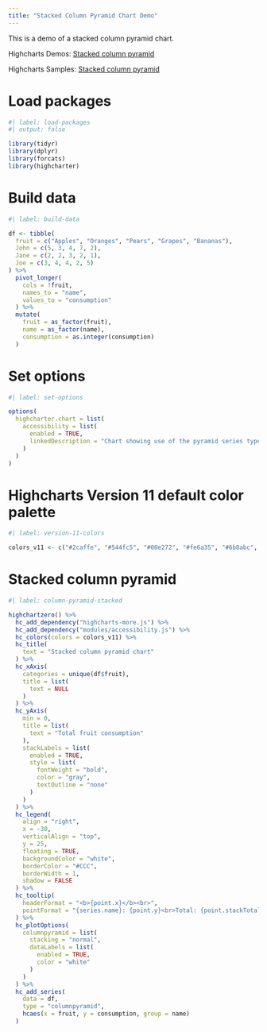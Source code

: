 ```yaml
---
title: "Stacked Column Pyramid Chart Demo"
---
```


This is a demo of a stacked column pyramid chart.

Highcharts Demos: [Stacked column pyramid](https://www.highcharts.com/docs/chart-and-series-types/column-pyramid#other-demos)

Highcharts Samples: [Stacked column pyramid](https://jsfiddle.net/gh/get/library/pure/highcharts/highcharts/tree/master/samples/highcharts/plotoptions/columnpyramid-stacked)

# Load packages

```r
#| label: load-packages
#| output: false

library(tidyr)
library(dplyr)
library(forcats)
library(highcharter)
```

# Build data

```r
#| label: build-data

df <- tibble(
  fruit = c("Apples", "Oranges", "Pears", "Grapes", "Bananas"),
  John = c(5, 3, 4, 7, 2),
  Jane = c(2, 2, 3, 2, 1),
  Joe = c(3, 4, 4, 2, 5)
) %>% 
  pivot_longer(
    cols = !fruit,
    names_to = "name",
    values_to = "consumption"
  ) %>% 
  mutate(
    fruit = as_factor(fruit),
    name = as_factor(name),
    consumption = as.integer(consumption)
  )
```

# Set options

```r
#| label: set-options

options(
  highcharter.chart = list(
    accessibility = list(
      enabled = TRUE,
      linkedDescription = "Chart showing use of the pyramid series type with stacking to visualize total fruit consumption. A pyramid series is similar to a column series, but with a different shape."
    )
  )
)
```

# Highcharts Version 11 default color palette

```r
#| label: version-11-colors

colors_v11 <- c("#2caffe", "#544fc5", "#00e272", "#fe6a35", "#6b8abc", "#d568fb", "#2ee0ca", "#fa4b42", "#feb56a", "#91e8e1")
```

# Stacked column pyramid

```r
#| label: column-pyramid-stacked

highchartzero() %>% 
  hc_add_dependency("highcharts-more.js") %>% 
  hc_add_dependency("modules/accessibility.js") %>% 
  hc_colors(colors = colors_v11) %>% 
  hc_title(
    text = "Stacked column pyramid chart"
  ) %>% 
  hc_xAxis(
    categories = unique(df$fruit),
    title = list(
      text = NULL
    )
  ) %>%
  hc_yAxis(
    min = 0,
    title = list(
      text = "Total fruit consumption"
    ),
    stackLabels = list(
      enabled = TRUE,
      style = list(
        fontWeight = "bold",
        color = "gray",
        textOutline = "none"
      )
    )
  ) %>% 
  hc_legend(
    align = "right",
    x = -30,
    verticalAlign = "top",
    y = 25,
    floating = TRUE,
    backgroundColor = "white",
    borderColor = "#CCC",
    borderWidth = 1,
    shadow = FALSE
  ) %>% 
  hc_tooltip(
    headerFormat = "<b>{point.x}</b><br>",
    pointFormat = "{series.name}: {point.y}<br>Total: {point.stackTotal}"
  ) %>% 
  hc_plotOptions(
    columnpyramid = list(
      stacking = "normal",
      dataLabels = list(
        enabled = TRUE,
        color = "white"
      )
    )
  ) %>% 
  hc_add_series(
    data = df,
    type = "columnpyramid",
    hcaes(x = fruit, y = consumption, group = name)
  )
```
